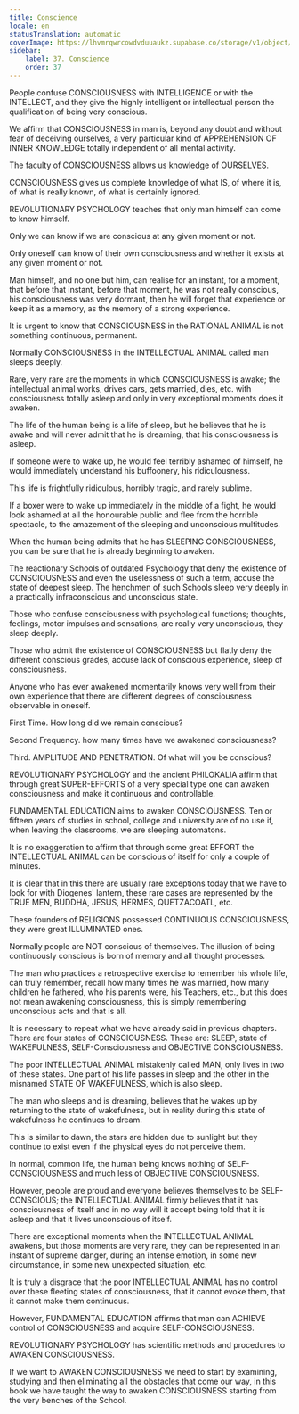 ```yaml
---
title: Conscience
locale: en
statusTranslation: automatic
coverImage: https://lhvmrqwrcowdvduuaukz.supabase.co/storage/v1/object/public/strapi-uploads/small_cover-educacion-fundamental.webp-2d51a7828a2b1309555be27f7e2a61a0.webp
sidebar:
    label: 37. Conscience
    order: 37
---
```

People confuse CONSCIOUSNESS with INTELLIGENCE or with the INTELLECT, and they give the highly intelligent or intellectual person the qualification of being very conscious.

We affirm that CONSCIOUSNESS in man is, beyond any doubt and without fear of deceiving ourselves, a very particular kind of APPREHENSION OF INNER KNOWLEDGE totally independent of all mental activity.

The faculty of CONSCIOUSNESS allows us knowledge of OURSELVES.

CONSCIOUSNESS gives us complete knowledge of what IS, of where it is, of what is really known, of what is certainly ignored.

REVOLUTIONARY PSYCHOLOGY teaches that only man himself can come to know himself.

Only we can know if we are conscious at any given moment or not.

Only oneself can know of their own consciousness and whether it exists at any given moment or not.

Man himself, and no one but him, can realise for an instant, for a moment, that before that instant, before that moment, he was not really conscious, his consciousness was very dormant, then he will forget that experience or keep it as a memory, as the memory of a strong experience.

It is urgent to know that CONSCIOUSNESS in the RATIONAL ANIMAL is not something continuous, permanent.

Normally CONSCIOUSNESS in the INTELLECTUAL ANIMAL called man sleeps deeply.

Rare, very rare are the moments in which CONSCIOUSNESS is awake; the intellectual animal works, drives cars, gets married, dies, etc. with consciousness totally asleep and only in very exceptional moments does it awaken.

The life of the human being is a life of sleep, but he believes that he is awake and will never admit that he is dreaming, that his consciousness is asleep.

If someone were to wake up, he would feel terribly ashamed of himself, he would immediately understand his buffoonery, his ridiculousness.

This life is frightfully ridiculous, horribly tragic, and rarely sublime.

If a boxer were to wake up immediately in the middle of a fight, he would look ashamed at all the honourable public and flee from the horrible spectacle, to the amazement of the sleeping and unconscious multitudes.

When the human being admits that he has SLEEPING CONSCIOUSNESS, you can be sure that he is already beginning to awaken.

The reactionary Schools of outdated Psychology that deny the existence of CONSCIOUSNESS and even the uselessness of such a term, accuse the state of deepest sleep. The henchmen of such Schools sleep very deeply in a practically infraconscious and unconscious state.

Those who confuse consciousness with psychological functions; thoughts, feelings, motor impulses and sensations, are really very unconscious, they sleep deeply.

Those who admit the existence of CONSCIOUSNESS but flatly deny the different conscious grades, accuse lack of conscious experience, sleep of consciousness.

Anyone who has ever awakened momentarily knows very well from their own experience that there are different degrees of consciousness observable in oneself.

First Time. How long did we remain conscious?

Second Frequency. how many times have we awakened consciousness?

Third. AMPLITUDE AND PENETRATION. Of what will you be conscious?

REVOLUTIONARY PSYCHOLOGY and the ancient PHILOKALIA affirm that through great SUPER-EFFORTS of a very special type one can awaken consciousness and make it continuous and controllable.

FUNDAMENTAL EDUCATION aims to awaken CONSCIOUSNESS. Ten or fifteen years of studies in school, college and university are of no use if, when leaving the classrooms, we are sleeping automatons.

It is no exaggeration to affirm that through some great EFFORT the INTELLECTUAL ANIMAL can be conscious of itself for only a couple of minutes.

It is clear that in this there are usually rare exceptions today that we have to look for with Diogenes' lantern, these rare cases are represented by the TRUE MEN, BUDDHA, JESUS, HERMES, QUETZACOATL, etc.

These founders of RELIGIONS possessed CONTINUOUS CONSCIOUSNESS, they were great ILLUMINATED ones.

Normally people are NOT conscious of themselves. The illusion of being continuously conscious is born of memory and all thought processes.

The man who practices a retrospective exercise to remember his whole life, can truly remember, recall how many times he was married, how many children he fathered, who his parents were, his Teachers, etc., but this does not mean awakening consciousness, this is simply remembering unconscious acts and that is all.

It is necessary to repeat what we have already said in previous chapters. There are four states of CONSCIOUSNESS. These are: SLEEP, state of WAKEFULNESS, SELF-Consciousness and OBJECTIVE CONSCIOUSNESS.

The poor INTELLECTUAL ANIMAL mistakenly called MAN, only lives in two of these states. One part of his life passes in sleep and the other in the misnamed STATE OF WAKEFULNESS, which is also sleep.

The man who sleeps and is dreaming, believes that he wakes up by returning to the state of wakefulness, but in reality during this state of wakefulness he continues to dream.

This is similar to dawn, the stars are hidden due to sunlight but they continue to exist even if the physical eyes do not perceive them.

In normal, common life, the human being knows nothing of SELF-CONSCIOUSNESS and much less of OBJECTIVE CONSCIOUSNESS.

However, people are proud and everyone believes themselves to be SELF-CONSCIOUS; the INTELLECTUAL ANIMAL firmly believes that it has consciousness of itself and in no way will it accept being told that it is asleep and that it lives unconscious of itself.

There are exceptional moments when the INTELLECTUAL ANIMAL awakens, but those moments are very rare, they can be represented in an instant of supreme danger, during an intense emotion, in some new circumstance, in some new unexpected situation, etc.

It is truly a disgrace that the poor INTELLECTUAL ANIMAL has no control over these fleeting states of consciousness, that it cannot evoke them, that it cannot make them continuous.

However, FUNDAMENTAL EDUCATION affirms that man can ACHIEVE control of CONSCIOUSNESS and acquire SELF-CONSCIOUSNESS.

REVOLUTIONARY PSYCHOLOGY has scientific methods and procedures to AWAKEN CONSCIOUSNESS.

If we want to AWAKEN CONSCIOUSNESS we need to start by examining, studying and then eliminating all the obstacles that come our way, in this book we have taught the way to awaken CONSCIOUSNESS starting from the very benches of the School.

